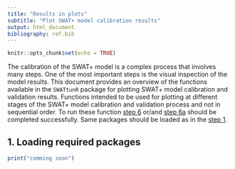 ```yaml
---
title: "Results in plots"
subtitle: "Plot SWAT+ model calibration results"
output: html_document
bibliography: ref.bib
---
```


```r
knitr::opts_chunk$set(echo = TRUE)
```

The calibration of the SWAT+ model is a complex process that involves many steps. One of the most important steps is the visual inspection of the model results. This document provides an overview of the functions available in the `SWATtunR` package for plotting SWAT+ model calibration and validation results. Functions intended to be used for plotting at different stages of the SWAT+ model calibration and validation process and not in sequential order. To run these function [step 6](#hc_step7) or/and [step 6a](#hc_step6a) should be completed successfully. Same packages should be loaded as in the [step 1](#hc_step1).

## 1. Loading required packages {#hc_step1}


```r
print("comming soon")
```
